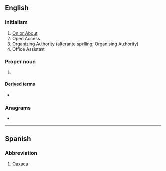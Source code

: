 {{also|oa|.o'a|oa'|óa|ōa|o.a.|o. Ä.}}
==English==

===Initialism===
{{rfc-header|Initialism}}
{{head|en|initialism}}

# [[on or about|On or About]]
# Open Access
# Organizing Authority (alterante spelling: Organising Authority)
# Office Assistant

===Proper noun===
{{en-proper noun}}

# {{lb|en|scouting}} {{w|Order of the Arrow}}

====Derived terms====
* {{l|en|OAer}}

===Anagrams===
* {{anagrams|en|a=ao|AO|Ao|a.o.|ao}}

----

==Spanish==

===Abbreviation===
{{rfc-header|Abbreviation}}
{{head|es|abbreviation}}

# [[Oaxaca]] {{gloss|Mexican state}}